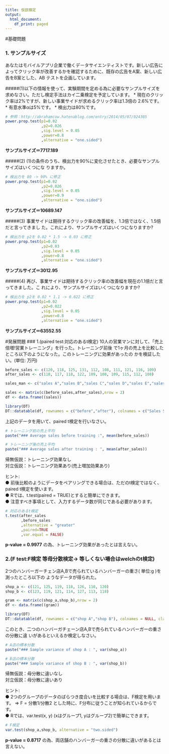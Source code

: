 ```yaml
---
title: 仮説検定
output:
  html_document:
    df_print: paged
---
```

#基礎問題

### 1. サンプルサイズ
あなたはモバイルアプリ企業で働くデータサイエンティストです。新しい広告によってクリック率が改善するかを確認するために、既存の広告をA案、新しい広告をB案とした、AB テストを企画しています。

#####(1)以下の情報を使って、実験期間を定める為に必要なサンプルサイズを求めなさい。ただし検定手法はカイ二乗検定を予定しています。
* 現在のクリック率は2%ですが、新しい事業サイドが求めるクリック率は1.3倍の 2.6%です。
* 有意水準αは5%です。
* 検出力は80%です。

```r
# 参照：http://abrahamcow.hatenablog.com/entry/2014/05/07/024305
power.prop.test(p1=0.02
                ,p2=0.026
                ,sig.level = 0.05
                ,power=0.8
                ,alternative = "one.sided")
```

__サンプルサイズ＝7717.189__

#####(2) (1)の条件のうち、検出力を90%に変化させたとき、必要なサンプルサイズはいくつにな りますか。

```r
# 検出力を 80 -> 90% に修正
power.prop.test(p1=0.02
                ,p2=0.026
                ,sig.level = 0.05
                ,power=0.9
                ,alternative = "one.sided")
```

__サンプルサイズ＝10689.147__

#####(3) 事業サイドは期待するクリック率の改善幅を、1.3倍ではなく、1.5倍だと言ってきまし た。これにより、サンプルサイズはいくつになりますか?

```r
# 検出力を p2を 0.02 * 1.5 -> 0.03 に修正
power.prop.test(p1=0.02
                ,p2=0.03
                ,sig.level = 0.05
                ,power=0.8
                ,alternative = "one.sided")
```

__サンプルサイズ＝3012.95__

#####(4) 再び、事業サイドは期待するクリック率の改善幅を現在の1.1倍だと言ってきました。こ れにより、サンプルサイズはいくつになりますか?

```r
# 検出力を p2を 0.02 * 1.1 -> 0.022 に修正
power.prop.test(p1=0.02
                ,p2=0.022
                ,sig.level = 0.05
                ,power=0.8
                ,alternative = "one.sided")
```

__サンプルサイズ＝63552.55__

#発展問題
### 1.(paired test:対応のあるt検定)
10人の営業マンに対して、「売上倍増!営業トレーニング」を行った。トレーニング前後 で1ヶ月の売上を比較したところ以下のようになった。このトレーニングに効果があったの かを検証したい。(単位: 万円)
```r
before_sales <- c(120, 118, 125, 131, 112, 108, 111, 121, 116, 109)
after_sales <- c(118, 117, 118, 122, 109, 108, 109, 115, 112, 108)
```

```r
sales_man <- c("sales A","sales B","sales C","sales D","sales E","sales F","sales G","sales H","sales I","sales J")

sales <- matrix(c(before_sales,after_sales),nrow = 2)
df <- data.frame((sales))

library(DT)
DT::datatable(df, rownames = c("before","after"), colnames = c("Sales Staff",sales_man), class = "stripe cell-border", options = list( autoWidth = TRUE,dom = 't',ordering=F),)
```

上記のデータを用いて、paired t検定を行いなさい。

```r
# トレーニング前の売上平均
paste("### Average sales before training :", mean(before_sales))

# トレーニング後の売上平均
paste("### Average sales after training : ", mean(after_sales))
```

帰無仮説：トレーニング効果なし  
対立仮説：トレーニング効果あり(売上増加効果あり)


ヒント:  
● 前後比較のようにデータをペアリングできる場合は、ただのt検定ではなく、paired t検定を使います。  
● Rでは、t.test(paired = TRUE)とすると簡単にできます。  
● 注意すべき事項として、入力するデータ数が同じである必要があります。

```r
# 対応のあるt検定
t.test(after_sales
       ,before_sales
       ,alternative = "greater"
       ,paired=TRUE
       ,var.equal = FALSE)
```
__p-value = 0.9977__
の為、トレーニング効果があったとは言えない。


### 2.(F test:F検定 等母分散検定-> 等しくない場合はwelchのt検定)
2つのハンバーガーチェン店A,Bで売られているハンバーガーの重さ( 単位:g )を測ったところ以下の ようなデータが得られた。

```r
shop_a <- c(121, 125, 119, 118, 126, 110, 120)
shop_b <- c(123, 119, 121, 114, 127, 113, 118)
```

```r
gram <- matrix(c(shop_a,shop_b),nrow = 2)
df <- data.frame((gram))

library(DT)
DT::datatable(df, rownames = c("shop A","shop B"), colnames = NULL, class = "stripe cell-border", options = list( autoWidth = TRUE,dom = 't',ordering=F),)
```

このとき、二つのハンバーガチェーン店A,Bで売られているハンバーガーの重さの分散に違 いがあるといえるか検定しなさい。

```r
# A店の標本分散
paste("### Sample variance of shop A : ", var(shop_a))

# B店の標本分散
paste("### Sample variance of shop B : ", var(shop_b))
```

帰無仮説：母分散に違いなし  
対立仮説：母分散に違いあり

ヒント:  
● 2つのグループのデータのばらつき度合いを比較する場合は、F検定を用います。
    => F = 分散1/分散2  とした時に、F分布に従うことが知られているからです。  
● Rでは、var.test(x, y) (xはグループ1, yはグループ2)で簡単にできます。

```r
# F検定
var.test(shop_a,shop_b, alternative = "two.sided")
```

__p-value = 0.8717__
の為、両店舗のハンバーガーの重さの分散に違いがあるとは言えない。
